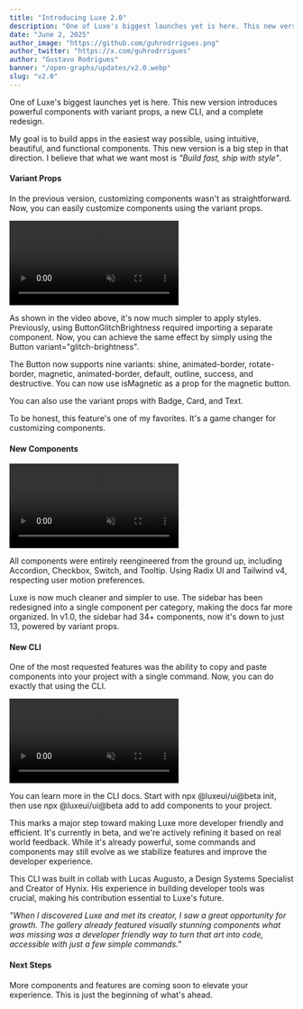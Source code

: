 ```yaml
---
title: "Introducing Luxe 2.0"
description: "One of Luxe's biggest launches yet is here. This new version introduces powerful components with variant props, a new CLI, and a complete redesign."
date: "June 2, 2025"
author_image: "https://github.com/guhrodrrigues.png"
author_twitter: "https://x.com/guhrodrrigues"
author: "Gustavo Rodrigues"
banner: "/open-graphs/updates/v2.0.webp"
slug: "v2.0"
---
```


<div className="max-w-2xl mx-auto space-y-12">

<div className="space-y-4">

One of Luxe's biggest launches yet is here. This new version introduces powerful components with variant props, a new CLI, and a complete redesign.

My goal is to build apps in the easiest way possible, using intuitive, beautiful, and functional components. This new version is a big step in that direction. I believe that what we want most is _"Build fast, ship with style"_.

</div>

<div className="space-y-4">

#### Variant Props

In the previous version, customizing components wasn't as straightforward. Now, you can easily customize components using the <CodeHighlight>variant</CodeHighlight> props.

<div className="relative w-full h-[300px] sm:h-[540px] rounded-xl border border-transparent dark:border-neutral-900 mt-6 mb-8 overflow-hidden">

<video src="/videos/v2.0/variant-props.mp4" className="absolute z-10 inset-0 size-full object-cover rounded-[inherit]" autoPlay muted loop playsInline />

<Image src="/images/v2.0/variant-props.jpg" className="absolute z-0 inset-0 size-full object-cover rounded-[inherit] blur-sm" alt="Variant props" />

</div>

As shown in the video above, it's now much simpler to apply styles. Previously, using <CodeHighlight>ButtonGlitchBrightness</CodeHighlight> required importing a separate component. Now, you can achieve the same effect by simply using the <CodeHighlight>Button variant="glitch-brightness"</CodeHighlight>.

The <CodeHighlight>Button</CodeHighlight> now supports nine variants: <CodeHighlight>shine</CodeHighlight>, <CodeHighlight>animated-border</CodeHighlight>, <CodeHighlight>rotate-border</CodeHighlight>, <CodeHighlight>magnetic</CodeHighlight>, <CodeHighlight>animated-border</CodeHighlight>, <CodeHighlight>default</CodeHighlight>, <CodeHighlight>outline</CodeHighlight>, <CodeHighlight>success</CodeHighlight>, and <CodeHighlight>destructive</CodeHighlight>. You can now use <CodeHighlight>isMagnetic</CodeHighlight> as a prop for the magnetic button.

You can also use the <CodeHighlight>variant</CodeHighlight> props with <Link href="/ui/badge">Badge</Link>, <Link href="/ui/card">Card</Link>, and <Link href="/ui/text">Text</Link>.

To be honest, this feature's one of my favorites. It's a game changer for customizing components.

</div>

<div className="space-y-4">

#### New Components 

<div className="relative w-full h-[250px] sm:h-[400px] rounded-xl border border-transparent dark:border-neutral-900 mt-6 mb-8 overflow-hidden">

<video src="/videos/v2.0/new-components.mp4" className="absolute z-10 inset-0 size-full object-cover rounded-[inherit]" autoPlay muted loop playsInline />

<Image src="/images/v2.0/new-components.jpg" className="absolute z-0 inset-0 size-full object-cover rounded-[inherit] blur-sm" alt="New components" />

</div>

All components were entirely reengineered from the ground up, including <Link href="/ui/accordion">Accordion</Link>, <Link href="/ui/checkbox">Checkbox</Link>, <Link href="/ui/switch">Switch</Link>, and <Link href="/ui/tooltip">Tooltip</Link>. Using <Link href="https://radix-ui.com/primitives" isExternal>Radix UI</Link> and <Link href="https://tailwindcss.com" isExternal>Tailwind v4</Link>, respecting user motion preferences.

Luxe is now much cleaner and simpler to use. The sidebar has been redesigned into a single component per category, making the docs far more organized. In v1.0, the sidebar had 34+ components, now it's down to just 13, powered by <CodeHighlight>variant</CodeHighlight> props.

<div className="overflow-hidden border border-transparent dark:border-neutral-900 rounded-2xl mt-8 mb-10">

<BlurImage src="/images/v2.0/sidebar.png" alt="Old/New components sidebar" width={1920} height={1000} />

</div>

</div>

<div className="space-y-4 pt-1.5">

#### New CLI

One of the most requested features was the ability to copy and paste components into your project with a single command. Now, you can do exactly that using the CLI.

<div className="relative w-full h-[250px] sm:h-[400px] rounded-xl border border-transparent dark:border-neutral-900 mt-6 mb-8 overflow-hidden">

<video src="/videos/v2.0/cli.mp4" className="absolute z-10 inset-0 size-full object-cover rounded-[inherit]" autoPlay muted loop playsInline />

<Image src="/images/v2.0/cli.jpg" className="absolute z-0 inset-0 size-full object-cover rounded-[inherit] blur-sm" alt="Variant props" />

</div>

You can learn more in the <Link href="/ui/cli">CLI docs</Link>. Start with <CodeHighlight>npx @luxeui/ui@beta init</CodeHighlight>, then use <CodeHighlight>npx @luxeui/ui@beta add</CodeHighlight> to add components to your project.

This marks a major step toward making Luxe more developer friendly and efficient. It's currently in beta, and we're actively refining it based on real world feedback. While it's already powerful, some commands and components may still evolve as we stabilize features and improve the developer experience.

This CLI was built in collab with <Link href="https://x.com/lucasaugustsof" isExternal>Lucas Augusto</Link>, a Design Systems Specialist and Creator of <Link href="https://github.com/lucasaugustsof/hynix" isExternal>Hynix</Link>. His experience in building developer tools was crucial, making his contribution essential to Luxe's future.

_"When I discovered Luxe and met its creator, I saw a great opportunity for growth. The gallery already featured visually stunning components what was missing was a developer friendly way to turn that art into code, accessible with just a few simple commands."_

</div>

<div className="space-y-4">

#### Next Steps

More components and features are coming soon to elevate your experience. This is just the beginning of what's ahead.

</div>

</div>